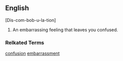 ==English==
[Dis-com-bob-u-la-tion]

#An embarrassing feeling that leaves you confused.

===Relkated Terms===
[[confusion]]
[[embarrassment]]